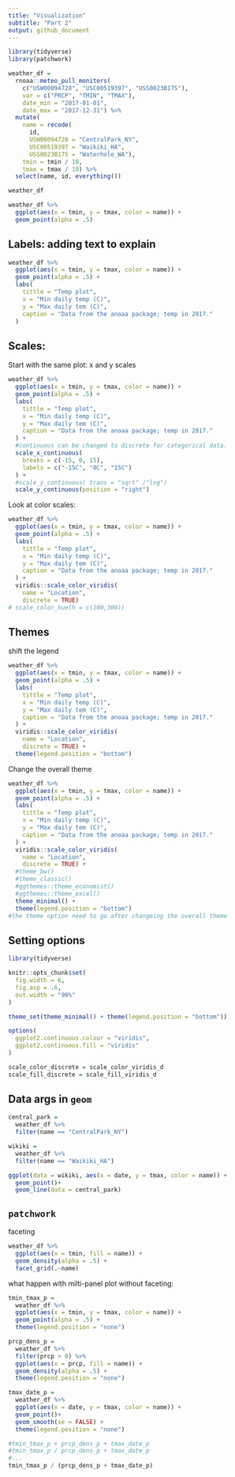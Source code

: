 ```yaml
---
title: "Visualization"
subtitle: "Part 2"
output: github_document
---
```


```r
library(tidyverse)
library(patchwork)
```

```r
weather_df = 
  rnoaa::meteo_pull_monitors(
    c("USW00094728", "USC00519397", "USS0023B17S"),
    var = c("PRCP", "TMIN", "TMAX"), 
    date_min = "2017-01-01",
    date_max = "2017-12-31") %>%
  mutate(
    name = recode(
      id, 
      USW00094728 = "CentralPark_NY", 
      USC00519397 = "Waikiki_HA",
      USS0023B17S = "Waterhole_WA"),
    tmin = tmin / 10,
    tmax = tmax / 10) %>%
  select(name, id, everything())

weather_df
```

```r
weather_df %>% 
  ggplot(aes(x = tmin, y = tmax, color = name)) +
  geom_point(alpha = .5)
```

## Labels: adding text to explain
```r
weather_df %>% 
  ggplot(aes(x = tmin, y = tmax, color = name)) +
  geom_point(alpha = .5) +
  labs(
    tittle = "Temp plot",
    x = "Min daily temp (C)",
    y = "Max daily tem (C)",
    caption = "Data from the anoaa package; temp in 2017."
  )
```

## Scales: 

Start with the same plot: x and y scales
```r
weather_df %>% 
  ggplot(aes(x = tmin, y = tmax, color = name)) +
  geom_point(alpha = .5) +
  labs(
    tittle = "Temp plot",
    x = "Min daily temp (C)",
    y = "Max daily tem (C)",
    caption = "Data from the anoaa package; temp in 2017."
  ) +
  #continuous can be changed to discrete for categorical data.
  scale_x_continuous(
    breaks = c(-15, 0, 15),
    labels = c("-15C", "0C", "15C")
  ) +
  #scale_y_continuous( trans = "sqrt" /"log")
  scale_y_continuous(position = "right")
```

Look at color scales:
```r
weather_df %>% 
  ggplot(aes(x = tmin, y = tmax, color = name)) +
  geom_point(alpha = .5) +
  labs(
    tittle = "Temp plot",
    x = "Min daily temp (C)",
    y = "Max daily tem (C)",
    caption = "Data from the anoaa package; temp in 2017."
  ) +
  viridis::scale_color_viridis(
    name = "Location",
    discrete = TRUE)
# scale_color_hue(h = c(100,300))
```

## Themes

shift the legend

```r
weather_df %>% 
  ggplot(aes(x = tmin, y = tmax, color = name)) +
  geom_point(alpha = .5) +
  labs(
    tittle = "Temp plot",
    x = "Min daily temp (C)",
    y = "Max daily tem (C)",
    caption = "Data from the anoaa package; temp in 2017."
  ) +
  viridis::scale_color_viridis(
    name = "Location",
    discrete = TRUE) +
  theme(legend.position = "bottom")
```

Change the overall theme

```r
weather_df %>% 
  ggplot(aes(x = tmin, y = tmax, color = name)) +
  geom_point(alpha = .5) +
  labs(
    tittle = "Temp plot",
    x = "Min daily temp (C)",
    y = "Max daily tem (C)",
    caption = "Data from the anoaa package; temp in 2017."
  ) +
  viridis::scale_color_viridis(
    name = "Location",
    discrete = TRUE) +
  #theme_bw()
  #theme_classic()
  #ggthemes::theme_economist()
  #ggthemes::theme_excel()
  theme_minimal() +
  theme(legend.position = "bottom")
#the theme option need to go after changeing the overall theme
```

## Setting options

```r
library(tidyverse)

knitr::opts_chunk$set(
  fig.width = 6,
  fig.asp = .6,
  out.width = "90%"
)

theme_set(theme_minimal() + theme(legend.position = "bottom"))

options(
  ggplot2.continuous.colour = "viridis",
  ggplot2.continuous.fill = "viridis"
)

scale_color_discrete = scale_color_viridis_d
scale_fill_discrete = scale_fill_viridis_d
```


## Data args in `geom`

```r
central_park = 
  weather_df %>% 
  filter(name == "CentralPark_NY")

wikiki = 
  weather_df %>% 
  filter(name == "Waikiki_HA")

ggplot(data = wikiki, aes(x = date, y = tmax, color = name)) +
  geom_point()+
  geom_line(data = central_park)
```

## `patchwork`

faceting

```r
weather_df %>% 
  ggplot(aes(x = tmin, fill = name)) +
  geom_density(alpha = .5) +
  facet_grid(.~name)
```

what happen with milti-panel plot without faceting:

```r
tmin_tmax_p = 
  weather_df %>% 
  ggplot(aes(x = tmin, y = tmax, color = name)) +
  geom_point(alpha = .5) +
  theme(legend.position = "none")

prcp_dens_p = 
  weather_df %>% 
  filter(prcp > 0) %>% 
  ggplot(aes(x = prcp, fill = name)) +
  geom_density(alpha = .5) +
  theme(legend.position = "none")

tmax_date_p = 
  weather_df %>% 
  ggplot(aes(x = date, y = tmax, color = name)) +
  geom_point()+
  geom_smooth(se = FALSE) +
  theme(legend.position = "none")

#tmin_tmax_p + prcp_dens_p + tmax_date_p
#tmin_tmax_p / prcp_dens_p + tmax_date_p
#...
tmin_tmax_p / (prcp_dens_p + tmax_date_p)
```












